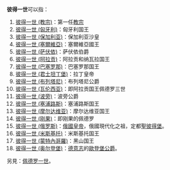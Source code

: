 '''彼得一世'''可以指：
#[[彼得_(使徒)|彼得一世 (教宗)]]：第一任[[教宗|教宗]]
#[[彼得一世_(匈牙利)|彼得一世 (匈牙利)]]：匈牙利国王
#[[彼得一世_(保加利亚)|彼得一世 (保加利亚)]]：保加利亚沙皇
#[[彼得一世_(塞爾維亞)|彼得一世 (塞爾維亞)]]：塞爾維亞國王
#[[彼得一世_(萨伏依)|彼得一世 (萨伏依)]]：萨伏依伯爵
#[[彼得一世_(阿拉贡)|彼得一世 (阿拉贡)]]：阿拉贡和纳瓦拉国王
#[[彼得一世_(巴塞罗那)|彼得一世 (巴塞罗那)]]：巴塞罗那国王
#[[彼得一世_(君士坦丁堡)|彼得一世 (君士坦丁堡)]]：拉丁皇帝
#[[彼得一世_(布列塔尼)|彼得一世 (布列塔尼)]]：布列塔尼公爵
#[[彼得一世_(瓦伦西亚)|彼得一世 (瓦伦西亚)]]：即阿拉贡国王佩德罗三世
#[[皮埃尔一世·德·波旁|彼得一世 (波旁)]]：波旁公爵
#[[彼得一世_(塞浦路斯)|彼得一世 (塞浦路斯)]]：塞浦路斯国王
#[[彼得一世_(摩尔达维亚)|彼得一世 (摩尔达维亚)]]：摩尔达维亚国王
#[[彼得一世_(刚果)|彼得一世 (刚果)]]：即刚果的佩德罗
#[[彼得大帝|彼得一世 (俄罗斯)]]：[[俄罗斯帝国|俄國]][[皇帝|皇帝]]，俄國現代化之祖，定都[[圣彼得堡|聖彼得堡]]。
#[[彼得一世_(米斯基托)|彼得一世 (米斯基托)]]：米斯基托国王
#[[彼得一世_(蒙特內哥羅)|彼得一世 (蒙特內哥羅)]]：黑山国王
#[[彼得一世_(奥尔登堡)|彼得一世 (奥尔登堡)]]：[[德意志|德意志]]的[[奥尔登堡|歐登堡]][[公爵|公爵]]。

另見：[[佩德罗一世|佩德罗一世]]。

{{disambig|Cat=四字封號消歧義}}